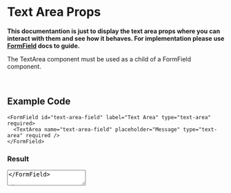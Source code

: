 
# Text Area Props

**This documentantion is just to display the text area props where you can interact with them and see how it behaves. For implementation please use [FormField](/?path=/docs/forms-form-fields--text-area-field) docs to guide.**

<Canvas>
  <Story id="controls-form-fields-text-area-props--default" />
</Canvas>

<Alert title="Dev Note" severity="warning" icon="alert_warning">
  The TextArea component must be used as a child of a FormField component.
</Alert>

<p style={{ margin: 0 }}>&nbsp;</p>

## Example Code

```tsx
<FormField id="text-area-field" label="Text Area" type="text-area" required>
  <TextArea name="text-area-field" placeholder="Message" type="text-area" required />
</FormField>
```

### Result

<FormField id="text-area-field" label="Text Area" type="text-area">
  <TextArea name="text-area-field" placeholder="Message" type="text-area" />
</FormField>

## States

<p style={{ margin: 0 }}>&nbsp;</p>

### Invalid

<Canvas>
  <Story id="controls-form-fields-text-area-props--invalid" />
</Canvas>

### Warning

<Canvas>
  <Story id="controls-form-fields-text-area-props--warning" />
</Canvas>

### Success

<Canvas>
  <Story id="controls-form-fields-text-area-props--success" />
</Canvas>

### Disabled

<Canvas>
  <Story id="controls-form-fields-text-area-props--disabled" />
</Canvas>

### Read Only

<Canvas>
  <Story id="controls-form-fields-text-area-props--read-only" />
</Canvas>
